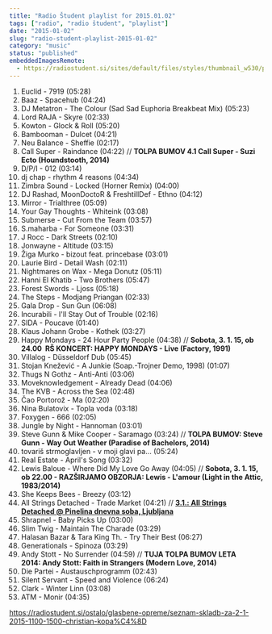 ```yaml
---
title: "Radio Študent playlist for 2015.01.02"
tags: ["radio", "radio študent", "playlist"]
date: "2015-01-02"
slug: "radio-student-playlist-2015-01-02"
category: "music"
status: "published"
embeddedImagesRemote:
  - https://radiostudent.si/sites/default/files/styles/thumbnail_w530/public/slike/2015-01-02-glasbene-opreme-seznam-skladb-za-2.1.2015-11.00-15.00-christian-kopa%C4%8D-36157.jpg
---
```



1. Euclid - 7919 (05:28)
2. Baaz - Spacehub (04:24)
3. DJ Metatron - The Colour (Sad Sad Euphoria Breakbeat Mix) (05:23)
4. Lord RAJA - Skyre (02:33)
5. Kowton - Glock & Roll (05:20)
6. Bambooman - Dulcet (04:21)
7. Neu Balance - Sheffie (02:17)
8. Call Super - Raindance (04:22) // **TOLPA BUMOV 4.1 Call Super - Suzi Ecto (Houndstooth, 2014)**
9. D/P/I - 012 (03:14)
10. dj chap - rhythm 4 reasons (04:34)
11. Zimbra Sound - Locked (Horner Remix) (04:00)
12. DJ Rashad, MoonDoctoR & FreshtillDef - Ethno (04:12)
13. Mirror - Trialthree (05:09)
14. Your Gay Thoughts - Whiteink (03:08)
15. Submerse - Cut From the Team (03:57)
16. S.maharba - For Someone (03:31)
17. J Rocc - Dark Streets (02:10)
18. Jonwayne - Altitude (03:15)
19. Žiga Murko - bizout feat. princebase (03:01)
20. Laurie Bird - Detail Wash (02:11)
21. Nightmares on Wax - Mega Donutz (05:11)
22. Hanni El Khatib - Two Brothers (05:47)
23. Forest Swords - Ljoss (05:18)
24. The Steps - Modjang Priangan (02:33)
25. Gala Drop - Sun Gun (06:08)
26. Incurabili - I'll Stay Out of Trouble (02:16)
27. SIDA - Poucave (01:40)
28. Klaus Johann Grobe - Kothek (03:27)
29. Happy Mondays - 24 Hour Party People (04:38) // **Sobota, 3. 1. 15, ob 24.00  RŠ KONCERT: HAPPY MONDAYS - Live (Factory, 1991)**
30. Villalog - Düsseldorf Dub (05:45)
31. Stojan Knežević - A Junkie (Soap.-Trojner Demo, 1998) (01:07)
32. Thugs N Gothz - Anti-Anti (03:06)
33. Moveknowledgement - Already Dead (04:06)
34. The KVB - Across the Sea (02:48)
35. Čao Portorož - Ma (02:20)
36. Nina Bulatovix - Topla voda (03:18)
37. Foxygen - 666 (02:05)
38. Jungle by Night - Hannoman (03:01)
39. Steve Gunn & Mike Cooper - Saramago (03:24) // **TOLPA BUMOV: Steve Gunn - Way Out Weather (Paradise of Bachelors, 2014)**
40. tovariš strmoglavljen - v moji glavi pa... (05:24)
41. Real Estate - April's Song (03:32)
42. Lewis Baloue - Where Did My Love Go Away (04:05) // **Sobota, 3. 1. 15, ob 22.00 - RAZŠIRJAMO OBZORJA: Lewis - L'amour (Light in the Attic, 1983/2014)**
43. She Keeps Bees - Breezy (03:12)
44. All Strings Detached - Trade Market (04:21) // [**3.1.: All Strings Detached @ Pinelina dnevna soba, Ljubljana**](https://www.facebook.com/events/854191147976942/?ref_newsfeed_story_type=regular)
45. Shrapnel - Baby Picks Up (03:00)
46. Slim Twig - Maintain The Charade (03:29)
47. Halasan Bazar & Tara King Th. - Try Their Best (06:27)
48. Generationals - Spinoza (03:29)
49. Andy Stott - No Surrender (04:59) // **TUJA TOLPA BUMOV LETA 2014: Andy Stott: Faith in Strangers (Modern Love, 2014)**
50. Die Partei - Austauschprogramm (02:43)
51. Silent Servant - Speed and Violence (06:24)
52. Clark - Winter Linn (03:08)
53. ATM - Monir (04:35)

https://radiostudent.si/ostalo/glasbene-opreme/seznam-skladb-za-2-1-2015-1100-1500-christian-kopa%C4%8D

<div
  style={{
    gridArea: "1/1",
    position: "relative",
    placeItems: "center",
    display: "grid",
  }}
>
  <GatsbyImage
    style={{ marginTop: "2em" }}
    imgStyle={{ border: "3px dotted tomato" }}
    alt=""
    image={getImage(props.remoteImages[0])}
  />
</div>
